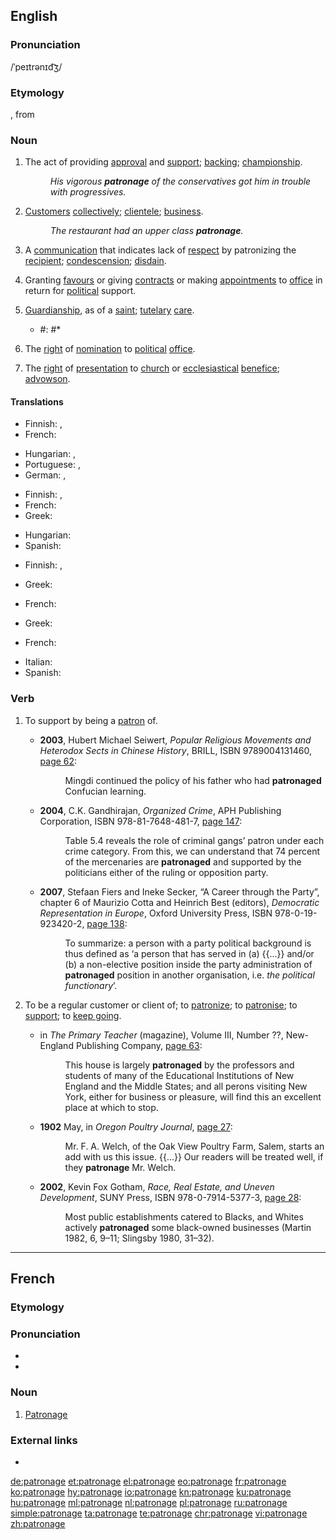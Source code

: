 {{also|Patronage}}
==English==
{{wikipedia}}

===Pronunciation===
/ˈpeɪtrənɪd͡ʒ/<!--what is this?-->

===Etymology===
{{etyl|fr|en}} {{term|patronage|lang=fr}}, from {{etyl|fro|en}}

===Noun===
{{en-noun|~}}

# The act of providing [[approval]] and [[support]]; [[backing]]; [[championship]].
#: ''His vigorous '''patronage''' of the conservatives got him in trouble with progressives.''
# [[customer|Customer]]s [[collectively]]; [[clientele]]; [[business]].
#: ''The restaurant had an upper class '''patronage'''.''
# A [[communication]] that indicates lack of [[respect]] by patronizing the [[recipient]]; [[condescension]]; [[disdain]].
# {{context|politics|lang=en}} Granting [[favour]]s or giving [[contract]]s or making [[appointment]]s to [[office]] in return for [[political]] support.
# [[guardianship|Guardianship]], as of a [[saint]]; [[tutelary]] [[care]].
#* {{quote-book|title= Woman and Her Era |author= Eliza Farnham | year=1864 |passage= Each of the Arts whose office is to refine, purify, adorn, embellish and grace life is under the '''patronage''' of a Muse, no god being found worthy to preside over them.}}#: #* {{rfquotek|Addison}}
# The [[right]] of [[nomination]] to [[political]] [[office]].
# {{context|UK|legal|lang=en}} The [[right]] of [[presentation]] to [[church]] or [[ecclesiastical]] [[benefice]]; [[advowson]].
#: {{rfquotek|Blackstone}}

====Translations====
{{trans-top|the act of providing approval and support}}
* Finnish: {{t+|fi|tukeminen}}, {{t|fi|kannattaminen}}
* French: {{t+|fr|soutien|m}}
{{trans-mid}}
* Hungarian: {{t+|hu|pártfogás}}, {{t|hu|patronázs}}
* Portuguese: {{t|pt|mecenato|m}}, {{t|pt|patronato|m}}
* German: {{t|de|schirmherrschaft|f}}, {{t+|de|buch|m}}
{{trans-bottom}}

{{trans-top|customers collectively; clientele; business}}
* Finnish: {{t|fi|asiakaskunta}}, {{t|fi|asiakkaat|p}}
* French: {{t+|fr|clientèle|f}}
* Greek: {{t+|el|πελατεία|f|tr=palateía}}
{{trans-mid}}
* Hungarian: {{t+|hu|vevőkör}}
* Spanish: {{t+|es|clientela|f}}
{{trans-bottom}}

{{trans-top|a communication that indicates lack of respect by patronizing the recipient}}
* Finnish: {{t|fi|holhoaminen}}, {{t+|fi|alentuvuus}}
{{trans-mid}}
* Greek: {{t+|el|πατρονάρισμα|n}}
{{trans-bottom}}

{{trans-top|granting favours or giving contracts or making appointments to office in return for political support}}
* French: {{t+|fr|clientélisme|m}}
{{trans-mid}}
{{trans-bottom}}

{{trans-top|the business given to a commercial establishment by its customers; trade}}
* Greek: {{t+|el|πελατεία|f|tr=palateía}}
{{trans-mid}}
{{trans-bottom}}

{{checktrans-top}}
* French: {{t-check|fr|patronage|m}}
{{trans-mid}}
* Italian: {{t-check|it|patrocinio|m}}
* Spanish: {{t-check|es|patrocinio|m}}
{{trans-bottom}}

===Verb===
{{en-verb|patronag}}

# {{context|transitive|lang=en}} To support by being a [[patron]] of.
#* '''2003''', Hubert Michael Seiwert, ''Popular Religious Movements and Heterodox Sects in Chinese History'', BRILL, ISBN 9789004131460, [http://books.google.com/books?id=Xg-gcQq1TGQC&pg=PA62&dq=patronaged page 62]:
#*: Mingdi continued the policy of his father who had '''patronaged''' Confucian learning.
#* '''2004''', C.K. Gandhirajan, ''Organized Crime'', APH Publishing Corporation, ISBN 978-81-7648-481-7, [http://books.google.com/books?id=ohyhsmWmelAC&pg=PA147&dq=patronaged page 147]:
#*: Table 5.4 reveals the role of criminal gangs’ patron under each crime category. From this, we can understand that 74 percent of the mercenaries are '''patronaged''' and supported by the politicians either of the ruling or opposition party.
#* '''2007''', Stefaan Fiers and Ineke Secker, “A Career through the Party”, chapter 6 of Maurizio Cotta and Heinrich Best (editors), ''Democratic Representation in Europe'', Oxford University Press, ISBN 978-0-19-923420-2, [http://books.google.com/books?id=EtetpwF-xHMC&pg=PA138&dq=patronaged page 138]:
#*: To summarize: a person with a party political background is thus defined as ‘a person that has served in (a) {{...}} and/or (b) a non-elective position inside the party administration of '''patronaged''' position in another organisation, i.e. ''the political functionary''’.
# {{context|transitive|lang=en}} To be a regular customer or client of; to [[patronize]]; to [[patronise]]; to [[support]]; to [[keep going]].
#* {{circa|1880}} in ''The Primary Teacher'' (magazine), Volume III, Number ??, New-England Publishing Company, [http://books.google.com/books?id=sxgVAAAAIAAJ&pg=PA33&dq=patronaged page 63]:
#*: This house is largely '''patronaged''' by the professors and students of many of the Educational Institutions of New England and the Middle States; and all perons visiting New York, either for business or pleasure, will find this an excellent place at which to stop.
#* '''1902''' May, in ''Oregon Poultry Journal'', [http://books.google.com/books?id=flRMAAAAYAAJ&pg=PA27&dq=patronage page 27]:
#*: Mr. F. A. Welch, of the Oak View Poultry Farm, Salem, starts an add with us this issue. {{...}} Our readers will be treated well, if they '''patronage''' Mr. Welch.
#* '''2002''', Kevin Fox Gotham, ''Race, Real Estate, and Uneven Development'', SUNY Press, ISBN 978-0-7914-5377-3, [http://books.google.com/books?id=CRG0QOEw9wAC&pg=PA28&dq=patronaged page 28]:
#*: Most public establishments catered to Blacks, and Whites actively '''patronaged''' some black-owned businesses (Martin 1982, 6, 9–11; Slingsby 1980, 31–32).

----

==French==

===Etymology===
{{suffix|patron|age|lang=fr}}

===Pronunciation===
* {{audio|Fr-patronage.ogg|audio|lang=fr}}
* {{rhymes|ɑʒ|lang=fr}}

===Noun===
{{fr-noun|m}}

# [[#English|Patronage]]

===External links===
* {{R:TLFi}}

[[de:patronage]]
[[et:patronage]]
[[el:patronage]]
[[eo:patronage]]
[[fr:patronage]]
[[ko:patronage]]
[[hy:patronage]]
[[io:patronage]]
[[kn:patronage]]
[[ku:patronage]]
[[hu:patronage]]
[[ml:patronage]]
[[nl:patronage]]
[[pl:patronage]]
[[ru:patronage]]
[[simple:patronage]]
[[ta:patronage]]
[[te:patronage]]
[[chr:patronage]]
[[vi:patronage]]
[[zh:patronage]]